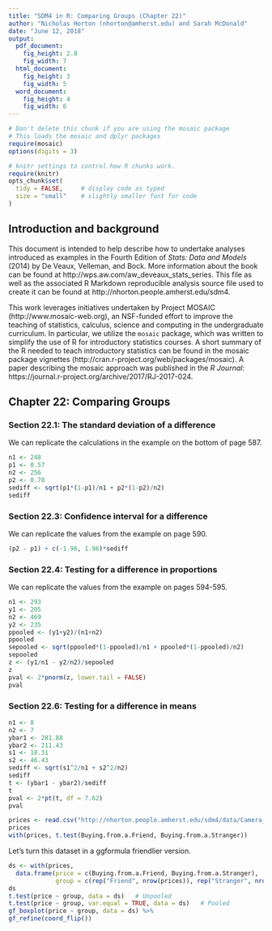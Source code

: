 ```yaml
---
title: "SDM4 in R: Comparing Groups (Chapter 22)"
author: "Nicholas Horton (nhorton@amherst.edu) and Sarah McDonald"
date: "June 12, 2018"
output: 
  pdf_document:
    fig_height: 2.8
    fig_width: 7
  html_document:
    fig_height: 3
    fig_width: 5
  word_document:
    fig_height: 4
    fig_width: 6
---
```



```r
# Don't delete this chunk if you are using the mosaic package
# This loads the mosaic and dplyr packages
require(mosaic)
options(digits = 3)
```

```r
# knitr settings to control how R chunks work.
require(knitr)
opts_chunk$set(
  tidy = FALSE,     # display code as typed
  size = "small"    # slightly smaller font for code
)
```

## Introduction and background 

This document is intended to help describe how to undertake analyses introduced 
as examples in the Fourth Edition of *Stats: Data and Models* (2014) by De Veaux, Velleman, and Bock.
More information about the book can be found at http://wps.aw.com/aw_deveaux_stats_series.  This
file as well as the associated R Markdown reproducible analysis source file used to create it can be found at http://nhorton.people.amherst.edu/sdm4.

This work leverages initiatives undertaken by Project MOSAIC (http://www.mosaic-web.org), an NSF-funded effort to improve the teaching of statistics, calculus, science and computing in the undergraduate curriculum. In particular, we utilize the `mosaic` package, which was written to simplify the use of R for introductory statistics courses. A short summary of the R needed to teach introductory statistics can be found in the mosaic package vignettes (http://cran.r-project.org/web/packages/mosaic).
A paper describing the mosaic approach was published in the *R Journal*: https://journal.r-project.org/archive/2017/RJ-2017-024.

## Chapter 22: Comparing Groups

### Section 22.1: The standard deviation of a difference

We can replicate the calculations in the example on the bottom of page 587.

```r
n1 <- 248 
p1 <- 0.57
n2 <- 256
p2 <- 0.70
sediff <- sqrt(p1*(1-p1)/n1 + p2*(1-p2)/n2)
sediff
```

### Section 22.3: Confidence interval for a difference

We can replicate the values from the example on page 590.
```r
(p2 - p1) + c(-1.96, 1.96)*sediff
```

### Section 22.4: Testing for a difference in proportions

We can replicate the values from the example on pages 594-595.

```r
n1 <- 293
y1 <- 205
n2 <- 469
y2 <- 235
ppooled <- (y1+y2)/(n1+n2)
ppooled
sepooled <- sqrt(ppooled*(1-ppooled)/n1 + ppooled*(1-ppooled)/n2)
sepooled
z <- (y1/n1 - y2/n2)/sepooled
z
pval <- 2*pnorm(z, lower.tail = FALSE)
pval
```

### Section 22.6: Testing for a difference in means

```r
n1 <- 8
n2 <- 7
ybar1 <- 281.88
ybar2 <- 211.43
s1 <- 18.31
s2 <- 46.43
sediff <- sqrt(s1^2/n1 + s2^2/n2)
sediff
t <- (ybar1 - ybar2)/sediff
t
pval <- 2*pt(t, df = 7.62)
pval
```

```r
prices <- read.csv("http://nhorton.people.amherst.edu/sdm4/data/Camera_prices.csv")
prices
with(prices, t.test(Buying.from.a.Friend, Buying.from.a.Stranger))
```

Let's turn this dataset in a ggformula friendlier version.
```r
ds <- with(prices, 
  data.frame(price = c(Buying.from.a.Friend, Buying.from.a.Stranger),
             group = c(rep("Friend", nrow(prices)), rep("Stranger", nrow(prices)))))
ds
t.test(price ~ group, data = ds)   # Unpooled
t.test(price ~ group, var.equal = TRUE, data = ds)   # Pooled
gf_boxplot(price ~ group, data = ds) %>%
gf_refine(coord_flip())
```
